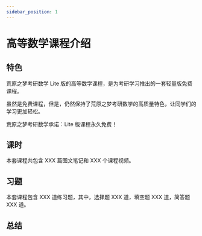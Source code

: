 ```yaml
---
sidebar_position: 1
---
```


# 高等数学课程介绍

## 特色

荒原之梦考研数学 Lite 版的高等数学课程，是为考研学习推出的一套轻量版免费课程。

虽然是免费课程，但是，仍然保持了荒原之梦考研数学的高质量特色，让同学们的学习更加轻松。

荒原之梦考研数学承诺：Lite 版课程永久免费！

## 课时

本套课程共包含 XXX 篇图文笔记和 XXX 个课程视频。

## 习题

本套课程包含 XXX 道练习题，其中，选择题 XXX 道，填空题 XXX 道，简答题 XXX 道。

## 总结